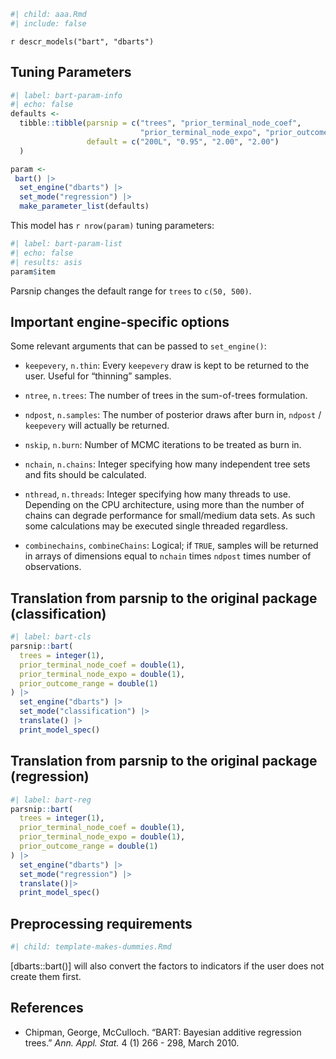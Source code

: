 ```r
#| child: aaa.Rmd
#| include: false
```

`r descr_models("bart", "dbarts")`

## Tuning Parameters

```r
#| label: bart-param-info
#| echo: false
defaults <- 
  tibble::tibble(parsnip = c("trees", "prior_terminal_node_coef",
                             "prior_terminal_node_expo", "prior_outcome_range"),
                 default = c("200L", "0.95", "2.00", "2.00")
  )

param <-
 bart() |> 
  set_engine("dbarts") |> 
  set_mode("regression") |> 
  make_parameter_list(defaults)
```

This model has `r nrow(param)` tuning parameters:

```r
#| label: bart-param-list
#| echo: false
#| results: asis
param$item
```

Parsnip changes the default range for `trees` to `c(50, 500)`.

## Important engine-specific options

Some relevant arguments that can be passed to `set_engine()`: 

* `keepevery`, `n.thin`:	Every `keepevery` draw is kept to be returned to the user. Useful for "thinning" samples.

* `ntree`, `n.trees`: The number of trees in the sum-of-trees formulation.

* `ndpost`, `n.samples`: The number of posterior draws after burn in, `ndpost` / `keepevery` will actually be returned.

* `nskip`, `n.burn`: Number of MCMC iterations to be treated as burn in.

* `nchain`, `n.chains`: Integer specifying how many independent tree sets and fits should be calculated.

* `nthread`, `n.threads`: Integer specifying how many threads to use. Depending on the CPU architecture, using more than the number of chains can degrade performance for small/medium data sets. As such some calculations may be executed single threaded regardless.

* `combinechains`, `combineChains`: Logical; if `TRUE`, samples will be returned in arrays of dimensions equal to `nchain` times `ndpost` times number of observations.

## Translation from parsnip to the original package (classification)

```r
#| label: bart-cls
parsnip::bart(
  trees = integer(1),
  prior_terminal_node_coef = double(1),
  prior_terminal_node_expo = double(1),
  prior_outcome_range = double(1)
) |> 
  set_engine("dbarts") |> 
  set_mode("classification") |> 
  translate() |> 
  print_model_spec()
```


## Translation from parsnip to the original package (regression)

```r
#| label: bart-reg
parsnip::bart(
  trees = integer(1),
  prior_terminal_node_coef = double(1),
  prior_terminal_node_expo = double(1),
  prior_outcome_range = double(1)
) |> 
  set_engine("dbarts") |> 
  set_mode("regression") |> 
  translate()|> 
  print_model_spec()
```

## Preprocessing requirements

```r
#| child: template-makes-dummies.Rmd
```

[dbarts::bart()] will also convert the factors to indicators if the user does not create them first. 


## References

 - Chipman, George, McCulloch. "BART: Bayesian additive regression trees." _Ann. Appl. Stat._ 4 (1) 266 - 298, March 2010.
